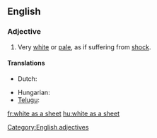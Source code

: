 ==English==

===Adjective===
{{head|en|adjective|head=(as) [[white]] as a [[sheet]]}}

# {{context|simile|said of a human's [[complexion]]|lang=en}} Very [[white]] or [[pale]], as if suffering from [[shock]].

====Translations====
{{trans-top|pale as if suffering from shock}}
* Dutch: {{t+|nl|spierwit}}
{{trans-mid}}
* Hungarian: {{t+|hu|fehér, mint a fal}}
* [[Telugu]]: {{t-|te|పాలిపోవుట|tr=palipovuta|sc=Telu}}
{{trans-bottom}}

[[Category:English adjectives]]

[[fr:white as a sheet]]
[[hu:white as a sheet]]